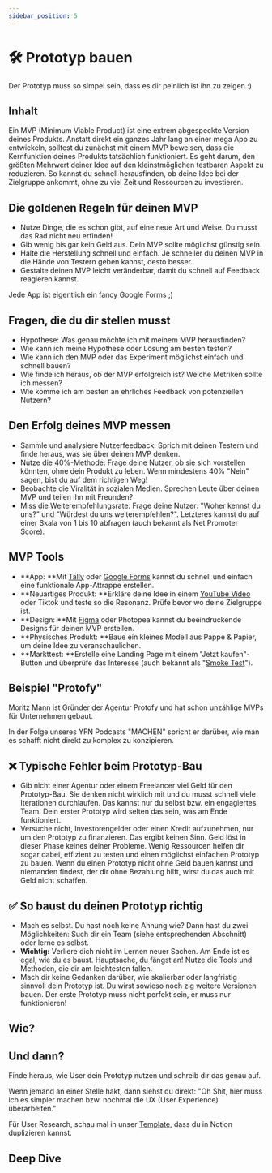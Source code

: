 ```yaml
---
sidebar_position: 5
---
```


# 🛠️ Prototyp bauen

<Admonition type="info" icon="🫣">
  Der Prototyp muss so simpel sein, dass es dir peinlich ist ihn zu zeigen :)
</Admonition>

## Inhalt

Ein MVP (Minimum Viable Product) ist eine extrem abgespeckte Version deines Produkts. Anstatt direkt ein ganzes Jahr lang an einer mega App zu entwickeln, solltest du zunächst mit einem MVP beweisen, dass die Kernfunktion deines Produkts tatsächlich funktioniert. Es geht darum, den größten Mehrwert deiner Idee auf den kleinstmöglichen testbaren Aspekt zu reduzieren. So kannst du schnell herausfinden, ob deine Idee bei der Zielgruppe ankommt, ohne zu viel Zeit und Ressourcen zu investieren.

<YouTube videoId="1hHMwLxN6EM" />

## Die goldenen Regeln für deinen MVP

- Nutze Dinge, die es schon gibt, auf eine neue Art und Weise. Du musst das Rad nicht neu erfinden!
- Gib wenig bis gar kein Geld aus. Dein MVP sollte möglichst günstig sein.
- Halte die Herstellung schnell und einfach. Je schneller du deinen MVP in die Hände von Testern geben kannst, desto besser.
- Gestalte deinen MVP leicht veränderbar, damit du schnell auf Feedback reagieren kannst.

Jede App ist eigentlich ein fancy Google Forms ;)

## Fragen, die du dir stellen musst

- Hypothese: Was genau möchte ich mit meinem MVP herausfinden?
- Wie kann ich meine Hypothese oder Lösung am besten testen?
- Wie kann ich den MVP oder das Experiment möglichst einfach und schnell bauen?
- Wie finde ich heraus, ob der MVP erfolgreich ist? Welche Metriken sollte ich messen?
- Wie komme ich am besten an ehrliches Feedback von potenziellen Nutzern?

## Den Erfolg deines MVP messen

- Sammle und analysiere Nutzerfeedback. Sprich mit deinen Testern und finde heraus, was sie über deinen MVP denken.
- Nutze die 40%-Methode: Frage deine Nutzer, ob sie sich vorstellen könnten, ohne dein Produkt zu leben. Wenn mindestens 40% "Nein" sagen, bist du auf dem richtigen Weg!
- Beobachte die Viralität in sozialen Medien. Sprechen Leute über deinen MVP und teilen ihn mit Freunden?
- Miss die Weiterempfehlungsrate. Frage deine Nutzer: "Woher kennst du uns?" und "Würdest du uns weiterempfehlen?". Letzteres kannst du auf einer Skala von 1 bis 10 abfragen (auch bekannt als Net Promoter Score).

## MVP Tools

- **App: **Mit [Tally](https://tally.so/) oder [Google Forms](https://docs.google.com/forms/) kannst du schnell und einfach eine funktionale App-Attrappe erstellen.
- **Neuartiges Produkt: **Erkläre deine Idee in einem [YouTube Video](https://youtube.com/) oder Tiktok und teste so die Resonanz. Prüfe bevor wo deine Zielgruppe ist.
- **Design: **Mit [Figma](https://figma.com/) oder Photopea kannst du beeindruckende Designs für deinen MVP erstellen.
- **Physisches Produkt: **Baue ein kleines Modell aus Pappe & Papier, um deine Idee zu veranschaulichen.
- **Markttest: **Erstelle eine Landing Page mit einem "Jetzt kaufen"-Button und überprüfe das Interesse (auch bekannt als "[Smoke Test](/roadmap/docs/startup-basics/product/test-idea)").

## Beispiel "Protofy"

Moritz Mann ist Gründer der Agentur Protofy und hat schon unzählige MVPs für Unternehmen gebaut.

In der Folge unseres YFN Podcasts "MACHEN" spricht er darüber, wie man es schafft nicht direkt zu komplex zu konzipieren.

<Spotify source="https://open.spotify.com/episode/7eTXfhDadAouUmTnpKAJeL" />

## ❌ Typische Fehler beim Prototyp-Bau

- Gib nicht einer Agentur oder einem Freelancer viel Geld für den Prototyp-Bau. Sie denken nicht wirklich mit und du musst schnell viele Iterationen durchlaufen. Das kannst nur du selbst bzw. ein engagiertes Team. Dein erster Prototyp wird selten das sein, was am Ende funktioniert.
- Versuche nicht, Investorengelder oder einen Kredit aufzunehmen, nur um den Prototyp zu finanzieren. Das ergibt keinen Sinn. Geld löst in dieser Phase keines deiner Probleme. Wenig Ressourcen helfen dir sogar dabei, effizient zu testen und einen möglichst einfachen Prototyp zu bauen. Wenn du einen Prototyp nicht ohne Geld bauen kannst und niemanden findest, der dir ohne Bezahlung hilft, wirst du das auch mit Geld nicht schaffen.

## ✅ So baust du deinen Prototyp richtig

- Mach es selbst. Du hast noch keine Ahnung wie? Dann hast du zwei Möglichkeiten: Such dir ein Team (siehe entsprechenden Abschnitt) oder lerne es selbst.
- **Wichtig:** Verliere dich nicht im Lernen neuer Sachen. Am Ende ist es egal, wie du es baust. Hauptsache, du fängst an! Nutze die Tools und Methoden, die dir am leichtesten fallen.
- Mach dir keine Gedanken darüber, wie skalierbar oder langfristig sinnvoll dein Prototyp ist. Du wirst sowieso noch zig weitere Versionen bauen. Der erste Prototyp muss nicht perfekt sein, er muss nur funktionieren!

## Wie?

<Tooltipp
  toolName="Figma"
  toolDescription='Wenn du Lust hast, designen zu können, schau dir Figma an. Damit kannst du auch klickbare Prototypen bauen, vor die du Nutzer setzen kannst. So kannst du testen, ob Leute verstehen, was sie in deiner Software machen sollen, bevor du sie baust.
PS: schau, dass du alles mit "AutoLayout" baust und Frames statt Gruppen oder Rechtecken verwendest. Aber step by step. Frag einfach bei jeder Kleinigkeit ChatGPT, um besser zu werden.'
  toolSource="https://www.figma.com/"
  tutorialSource="https://www.youtube.com/watch?v=FTFaQWZBqQ8"
  buttonText="Figma öffnen"
/>

## Und dann?

Finde heraus, wie User dein Prototyp nutzen und schreib dir das genau auf.

Wenn jemand an einer Stelle hakt, dann siehst du direkt: "Oh Shit, hier muss ich es simpler machen bzw. nochmal die UX (User Experience) überarbeiten."

Für User Research, schau mal in unser [Template](https://www.notion.so/a48e79b96ed242e49a33b04a8453e4c3?pvs=21), dass du in Notion duplizieren kannst.

## Deep Dive

<TwoColumns>
  <YouTube videoId="II-6dDzc-80" />
  <YouTube videoId="jpQJ8aOThNY" />
  <YouTube videoId="T8xvMIiFzD0" />
  <YouTube videoId="oC7PTSk7NFk" />
</TwoColumns>
